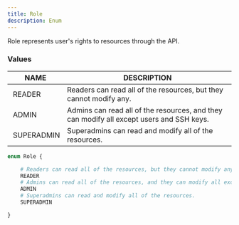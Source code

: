 ```yaml
---
title: Role
description: Enum
---
```


Role represents user's rights to resources through the API.

### Values

| NAME | DESCRIPTION |
| - | - |
| READER | Readers can read all of the resources, but they cannot modify any. |
| ADMIN | Admins can read all of the resources, and they can modify all except users and SSH keys. |
| SUPERADMIN | Superadmins can read and modify all of the resources. |
	
```graphql
enum Role {

	# Readers can read all of the resources, but they cannot modify any.
	READER
	# Admins can read all of the resources, and they can modify all except users and SSH keys.
	ADMIN
	# Superadmins can read and modify all of the resources.
	SUPERADMIN

}
```

